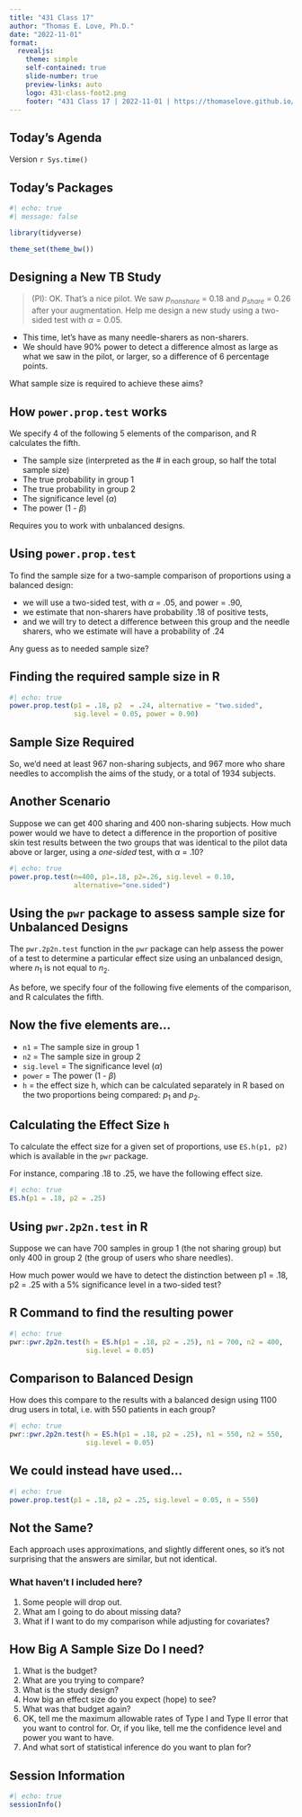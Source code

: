 ```yaml
---
title: "431 Class 17"
author: "Thomas E. Love, Ph.D."
date: "2022-11-01"
format:
  revealjs: 
    theme: simple
    self-contained: true
    slide-number: true
    preview-links: auto
    logo: 431-class-foot2.png
    footer: "431 Class 17 | 2022-11-01 | https://thomaselove.github.io/431-2022/"
---
```


## Today's Agenda

::: aside
Version `r Sys.time()`
:::

## Today's Packages

```r
#| echo: true
#| message: false

library(tidyverse)

theme_set(theme_bw())
```

## Designing a New TB Study

> (PI): OK. That's a nice pilot. We saw $p_{nonshare}$ = 0.18 and $p_{share}$ = 0.26 after your augmentation. Help me design a new study using a two-sided test with $\alpha = 0.05$.

- This time, let's have as many needle-sharers as non-sharers. 
- We should have 90% power to detect a difference almost as large as what we saw in the pilot, or larger, so a difference of 6 percentage points. 

What sample size is required to achieve these aims?

## How `power.prop.test` works

We specify 4 of the following 5 elements of the comparison, and R calculates the fifth.

-   The sample size (interpreted as the \# in each group, so half the total sample size)
-   The true probability in group 1
-   The true probability in group 2
-   The significance level ($\alpha$)
-   The power (1 - $\beta$)

Requires you to work with unbalanced designs.

## Using `power.prop.test`

To find the sample size for a two-sample comparison of proportions using a balanced design:

-   we will use a two-sided test, with $\alpha$ = .05, and power = .90,
-   we estimate that non-sharers have probability .18 of positive tests,
-   and we will try to detect a difference between this group and the needle sharers, who we estimate will have a probability of .24

Any guess as to needed sample size?

## Finding the required sample size in R

```r
#| echo: true
power.prop.test(p1 = .18, p2  = .24, alternative = "two.sided",
                sig.level = 0.05, power = 0.90)
```

## Sample Size Required

So, we'd need at least 967 non-sharing subjects, and 967 more who share needles to accomplish the aims of the study, or a total of 1934 subjects.

## Another Scenario

Suppose we can get 400 sharing and 400 non-sharing subjects. How much power would we have to detect a difference in the proportion of positive skin test results between the two groups that was identical to the pilot data above or larger, using a *one-sided* test, with $\alpha$ = .10?

```r
#| echo: true
power.prop.test(n=400, p1=.18, p2=.26, sig.level = 0.10,
                alternative="one.sided")
```

## Using the `pwr` package to assess sample size for Unbalanced Designs

The `pwr.2p2n.test` function in the `pwr` package can help assess the power of a test to determine a particular effect size using an unbalanced design, where $n_1$ is not equal to $n_2$.

As before, we specify four of the following five elements of the comparison, and R calculates the fifth.

## Now the five elements are...

-   `n1` = The sample size in group 1
-   `n2` = The sample size in group 2
-   `sig.level` = The significance level ($\alpha$)
-   `power` = The power (1 - $\beta$)
-   `h` = the effect size h, which can be calculated separately in R based on the two proportions being compared: $p_1$ and $p_2$.

## Calculating the Effect Size `h`

To calculate the effect size for a given set of proportions, use `ES.h(p1, p2)` which is available in the `pwr` package.

For instance, comparing .18 to .25, we have the following effect size.

```r
#| echo: true
ES.h(p1 = .18, p2 = .25)
```

## Using `pwr.2p2n.test` in R

Suppose we can have 700 samples in group 1 (the not sharing group) but only 400 in group 2 (the group of users who share needles).

How much power would we have to detect the distinction between p1 = .18, p2 = .25 with a 5% significance level in a two-sided test?

## R Command to find the resulting power

```r
#| echo: true
pwr::pwr.2p2n.test(h = ES.h(p1 = .18, p2 = .25), n1 = 700, n2 = 400, 
                   sig.level = 0.05)
```

## Comparison to Balanced Design

How does this compare to the results with a balanced design using 1100 drug users in total, i.e. with 550 patients in each group?

```r
#| echo: true
pwr::pwr.2p2n.test(h = ES.h(p1 = .18, p2 = .25), n1 = 550, n2 = 550, 
                   sig.level = 0.05)
```

## We could instead have used...

```r
#| echo: true
power.prop.test(p1 = .18, p2 = .25, sig.level = 0.05, n = 550)
```


## Not the Same?

Each approach uses approximations, and slightly different ones, so it's not surprising that the answers are similar, but not identical.

### What haven't I included here?

1.  Some people will drop out.
2.  What am I going to do about missing data?
3.  What if I want to do my comparison while adjusting for covariates?

## How Big A Sample Size Do I need?

1.  What is the budget?
2.  What are you trying to compare?
3.  What is the study design?
4.  How big an effect size do you expect (hope) to see?
5.  What was that budget again?
6.  OK, tell me the maximum allowable rates of Type I and Type II error that you want to control for. Or, if you like, tell me the confidence level and power you want to have.
7.  And what sort of statistical inference do you want to plan for?


## Session Information

```r
#| echo: true
sessionInfo()
```
